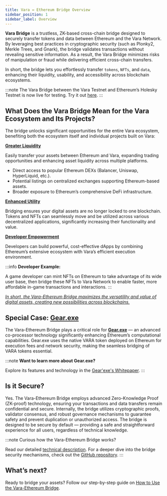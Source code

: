 ```yaml
---
title: Vara ↔ Ethereum Bridge Overview
sidebar_position: 1
sidebar_label: Overview
---
```


**Vara Bridge** is a trustless, ZK-based cross-chain bridge designed to securely transfer tokens and data between Ethereum and the Vara Network. By leveraging best practices in cryptographic security (such as Plonky2, Merkle Trees, and Gnark), the bridge validates transactions without revealing sensitive information. As a result, the Vara Bridge minimizes risks of manipulation or fraud while delivering efficient cross-chain transfers.

In short, the bridge lets you effortlessly transfer `tokens`, `NFTs`, and `data`, enhancing their liquidity, usability, and accessibility across blockchain ecosystems.

:::note
The Vara Bridge between the Vara Testnet and Ethereum’s Holesky Testnet is now live for testing. 
Try it out [here](https://bridge.vara.network/).
:::

## What Does the Vara Bridge Mean for the Vara Ecosystem and Its Projects?

The bridge unlocks significant opportunities for the entire Vara ecosystem, benefiting both the ecosystem itself and individual projects built on Vara:

<u>**Greater Liquidity**</u>

Easily transfer your assets between Ethereum and Vara, expanding trading opportunities and enhancing asset liquidity across multiple platforms.

- Direct access to popular Ethereum DEXs (Balancer, Uniswap, HyperLiquid, etc.).
- Potential listings on centralized exchanges supporting Ethereum-based assets.
- Broader exposure to Ethereum’s comprehensive DeFi infrastructure.

<u>**Enhanced Utility**</u>

Bridging ensures your digital assets are no longer locked to one blockchain. Tokens and NFTs can seamlessly move and be utilized across various decentralized applications, significantly increasing their functionality and value.

<u>**Developer Empowerment**</u>

Developers can build powerful, cost-effective dApps by combining Ethereum’s extensive ecosystem with Vara’s efficient execution environment.

:::info
**Developer Example:**

A game developer can mint NFTs on Ethereum to take advantage of its wide user base, then bridge these NFTs to Vara Network to enable faster, more affordable in-game transactions and interactions.
:::

<u>*In short, the Vara-Ethereum Bridge maximizes the versatility and value of digital assets, creating new possibilities across blockchains.*</u>

## Special Case: <u>Gear.exe</u>

The Vara-Ethereum Bridge plays a critical role for **[Gear.exe](https://gear-tech.io/gear-exe)** — an advanced co-processor technology significantly enhancing Ethereum’s computational capabilities. Gear.exe uses the native VARA token deployed on Ethereum for execution fees and network security, making the seamless bridging of VARA tokens essential.

:::note
**Want to learn more about Gear.exe?**

Explore its features and technology in the [Gear'exe's Whitepaper](https://gear-tech.io/gear-exe/whitepaper/).
:::

## Is it Secure?

Yes. The Vara-Ethereum Bridge employs advanced Zero-Knowledge Proof (ZK-proof) technology, ensuring your transactions and data transfers remain confidential and secure. Internally, the bridge utilizes cryptographic proofs, validator consensus, and robust governance mechanisms to guarantee safety and prevent duplication or unauthorized access.
The bridge is designed to be secure by default — providing a safe and straightforward experience for all users, regardless of technical knowledge.

:::note
Curious how the Vara-Ethereum Bridge works?

Read our detailed [technical description](/docs/bridge/bridge_technical).
For a deeper dive into the bridge security mechanisms, check out the [GitHub repository](https://github.com/gear-tech/gear-bridges). 
:::

## What’s next?

Ready to bridge your assets? Follow our step-by-step guide on [How to Use the Vara-Ethereum Bridge](/docs/bridge/bridge_guide).